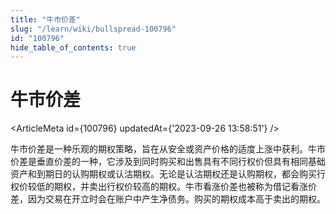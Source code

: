 ```yaml
---
title: "牛市价差"
slug: "/learn/wiki/bullspread-100796"
id: "100796"
hide_table_of_contents: true
---
```



# 牛市价差

<ArticleMeta id={100796} updatedAt={'2023-09-26 13:58:51'} />
<div className='border-solid border-b border-t-0 my-4 border-[var(--ifm-color-gray-300)]' />

牛市价差是一种乐观的期权策略，旨在从安全或资产价格的适度上涨中获利。牛市价差是垂直价差的一种，它涉及到同时购买和出售具有不同行权价但具有相同基础资产和到期日的认购期权或认沽期权。无论是认沽期权还是认购期权，都会购买行权价较低的期权，并卖出行权价较高的期权。牛市看涨价差也被称为借记看涨价差，因为交易在开立时会在账户中产生净债务。购买的期权成本高于卖出的期权。
